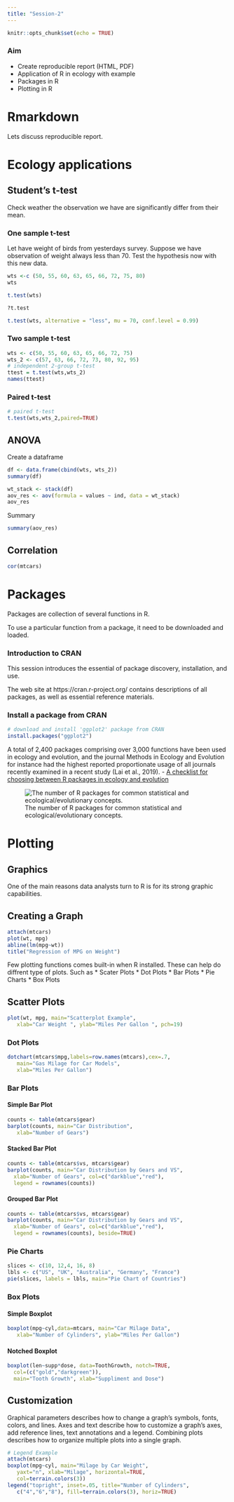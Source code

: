 ```yaml
---
title: "Session-2"
---
```


```r
knitr::opts_chunk$set(echo = TRUE)
```

### Aim { .session-start }

- Create reproducible report (HTML, PDF)
- Application of R in ecology with example
- Packages in R
- Plotting in R

# Rmarkdown

Lets discuss reproducible report.

# Ecology applications 

## Student's t-test

Check weather the observation we have are significantly differ from their mean.

### One sample t-test

Let have weight of birds from yesterdays survey. Suppose we have observation of weight always less than 70. Test the hypothesis now with this new data.

```r
wts <-c (50, 55, 60, 63, 65, 66, 72, 75, 80)
wts
```
```r
t.test(wts)
```
```r
?t.test
```

```r
t.test(wts, alternative = "less", mu = 70, conf.level = 0.99)
```

### Two sample t-test

```r
wts <- c(50, 55, 60, 63, 65, 66, 72, 75)
wts_2 <- c(57, 63, 66, 72, 73, 80, 92, 95)
# independent 2-group t-test
ttest = t.test(wts,wts_2)
names(ttest)
```

### Paired t-test

```r
# paired t-test
t.test(wts,wts_2,paired=TRUE) 
```


## ANOVA

Create a dataframe
```r
df <- data.frame(cbind(wts, wts_2))
summary(df)
```

```r
wt_stack <- stack(df)
aov_res <- aov(formula = values ~ ind, data = wt_stack)
aov_res
```


Summary

```r
summary(aov_res)
```




## Correlation

```r
cor(mtcars)
```

# Packages

Packages are collection of several functions in R.

To use a particular function from a package, it need to be downloaded and loaded.

### Introduction to CRAN

This session introduces the essential of package discovery, installation, and use.

The web site at https://cran.r-project.org/ contains descriptions of all packages, as well as essential reference materials.

### Install a package from CRAN

```r
# download and install 'ggplot2' package from CRAN
install.packages("ggplot2")
```

A total of 2,400 packages comprising over 3,000 functions have been used in ecology and evolution, and the journal Methods in Ecology and Evolution for instance had the highest reported proportionate usage of all journals recently examined in a recent study (Lai et al., 2019). - [A checklist for choosing between R packages in ecology and evolution](https://onlinelibrary.wiley.com/doi/full/10.1002/ece3.5970)

![The number of R packages for common statistical and ecological/evolutionary concepts.](https://onlinelibrary.wiley.com/cms/asset/a2cdb32b-308f-4a80-a721-51674215292d/ece35970-fig-0001-m.png)

# Plotting

## Graphics
One of the main reasons data analysts turn to R is for its strong graphic capabilities.

## Creating a Graph
```r
attach(mtcars)
plot(wt, mpg)
abline(lm(mpg~wt))
title("Regression of MPG on Weight")
```

Few plotting functions comes built-in when R installed. These can help do diffrent type of plots. Such as
  * Scater Plots
  * Dot Plots
  * Bar Plots
  * Pie Charts
  * Box Plots
  
## Scatter Plots
```r
plot(wt, mpg, main="Scatterplot Example",
   xlab="Car Weight ", ylab="Miles Per Gallon ", pch=19)
```
  
### Dot Plots
```r
dotchart(mtcars$mpg,labels=row.names(mtcars),cex=.7,
   main="Gas Milage for Car Models",
   xlab="Miles Per Gallon")
```

### Bar Plots

#### Simple Bar Plot
```r
counts <- table(mtcars$gear)
barplot(counts, main="Car Distribution",
   xlab="Number of Gears")
```

#### Stacked Bar Plot
```r
counts <- table(mtcars$vs, mtcars$gear)
barplot(counts, main="Car Distribution by Gears and VS",
  xlab="Number of Gears", col=c("darkblue","red"),
  legend = rownames(counts))
```

#### Grouped Bar Plot
```r
counts <- table(mtcars$vs, mtcars$gear)
barplot(counts, main="Car Distribution by Gears and VS",
  xlab="Number of Gears", col=c("darkblue","red"),
  legend = rownames(counts), beside=TRUE)
```

### Pie Charts

```r
slices <- c(10, 12,4, 16, 8)
lbls <- c("US", "UK", "Australia", "Germany", "France")
pie(slices, labels = lbls, main="Pie Chart of Countries")
```

### Box Plots

#### Simple Boxplot
```r
boxplot(mpg~cyl,data=mtcars, main="Car Milage Data",
   xlab="Number of Cylinders", ylab="Miles Per Gallon")
```

#### Notched Boxplot
```r
boxplot(len~supp*dose, data=ToothGrowth, notch=TRUE,
  col=(c("gold","darkgreen")),
  main="Tooth Growth", xlab="Suppliment and Dose")
```

## Customization
Graphical parameters describes how to change a graph's symbols, fonts, colors, and lines. Axes and text describe how to customize a graph's axes, add reference lines, text annotations and a legend. Combining plots describes how to organize multiple plots into a single graph.

```r
# Legend Example
attach(mtcars)
boxplot(mpg~cyl, main="Milage by Car Weight",
   yaxt="n", xlab="Milage", horizontal=TRUE,
   col=terrain.colors(3))
legend("topright", inset=.05, title="Number of Cylinders",
   c("4","6","8"), fill=terrain.colors(3), horiz=TRUE)
```
